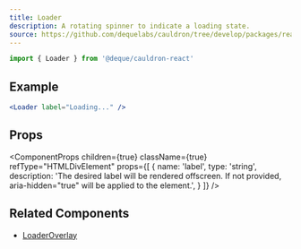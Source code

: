 ```yaml
---
title: Loader
description: A rotating spinner to indicate a loading state.
source: https://github.com/dequelabs/cauldron/tree/develop/packages/react/src/components/Loader/index.tsx
---
```



```js
import { Loader } from '@deque/cauldron-react'
```

## Example

```jsx example
<Loader label="Loading..." />
```

## Props

<ComponentProps
  children={true}
  className={true}
  refType="HTMLDivElement"
  props={[
    {
      name: 'label',
      type: 'string',
      description: 'The desired label will be rendered offscreen. If not provided, aria-hidden="true" will be applied to the element.',
    }
  ]}
/>

## Related Components

- [LoaderOverlay](./LoaderOverlay)